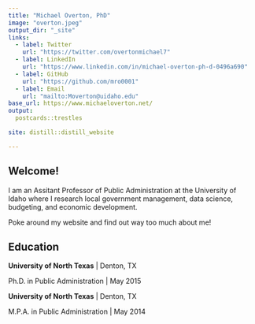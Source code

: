 ```yaml
---
title: "Michael Overton, PhD"
image: "overton.jpeg"
output_dir: "_site"
links:
  - label: Twitter
    url: "https://twitter.com/overtonmichael7"
  - label: LinkedIn
    url: "https://www.linkedin.com/in/michael-overton-ph-d-0496a690"
  - label: GitHub
    url: "https://github.com/mro0001"
  - label: Email
    url: "mailto:Moverton@uidaho.edu"
base_url: https://www.michaeloverton.net/
output:
  postcards::trestles

site: distill::distill_website

---
```


## Welcome!

I am an Assitant Professor of Public Administration at the University of Idaho where I research local government management, data science, budgeting, and economic development. 

Poke around my website and find out way too much about me!

## Education

**University of North Texas** | Denton, TX

Ph.D. in Public Administration | May 2015

**University of North Texas** | Denton, TX

M.P.A. in Public Administration | May 2014


